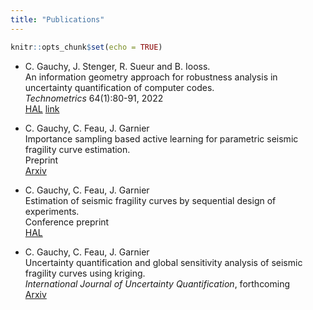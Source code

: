 ```yaml
---
title: "Publications"
---
```


```r
knitr::opts_chunk$set(echo = TRUE)
```


* C. Gauchy, J. Stenger, R. Sueur and B. Iooss. \
  An information geometry approach for robustness analysis in uncertainty quantification of computer codes. \
  *Technometrics* 64(1):80-91, 2022\
  [HAL](https://hal.archives-ouvertes.fr/hal-02425477)
  [link](https://www.tandfonline.com/doi/full/10.1080/00401706.2021.1905072)
  
* C. Gauchy, C. Feau, J. Garnier \
  Importance sampling based active learning for parametric seismic fragility curve estimation. \
  Preprint \
  [Arxiv](https://arxiv.org/abs/2109.04323)

* C. Gauchy, C. Feau, J. Garnier \
  Estimation of seismic fragility curves by sequential design of experiments. \
  Conference preprint   
  [HAL](https://hal.archives-ouvertes.fr/hal-03588974)
  
* C. Gauchy, C. Feau, J. Garnier \
  Uncertainty quantification and global sensitivity analysis of seismic fragility curves using kriging. \
  *International Journal of Uncertainty Quantification*, forthcoming \
  [Arxiv](https://arxiv.org/abs/2210.06266)